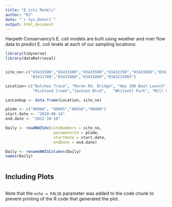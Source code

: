 ```yaml
---
title: "E coli Models"
author: "RJ"
date: "`r Sys.Date()`"
output: html_document
---
```


Harpeth Conservancy's E. coli models are built using weather and river flow data to predict E. coli levels at each of our sampling locations:



```r

library(tidyverse)
library(dataRetrieval)



```



```r

site_no<-c("03433500","03433500","03433500","03432350","03433500","03434500","03431700",
           "03431700","03431060","03431060","0343233905")

Location<-c("Natchez Trace", "Moran Rd. Bridge", "Hwy 100 Boat Launch", "Lowhead Dam",  "Coley Davis", "Hwy 70",            
            "Richland Creek","Jackson Blvd",   "Whitsett Park", "Mill Creek Greenway", "Lewisburg Pike")

LocLookup <- data.frame(Location, site_no)

pCode <- c("00060", "00065","00010","00400")
start.date <- "2020-06-24"
end.date <- "2022-10-10"

Daily <- readNWISdv(siteNumbers = site_no,
                     parameterCd = pCode,
                     startDate = start.date,
                     endDate = end.date)

Daily <- renameNWISColumns(Daily)
names(Daily)



```

## Including Plots



```r




```

Note that the `echo = FALSE` parameter was added to the code chunk to prevent printing of the R code that generated the plot.
